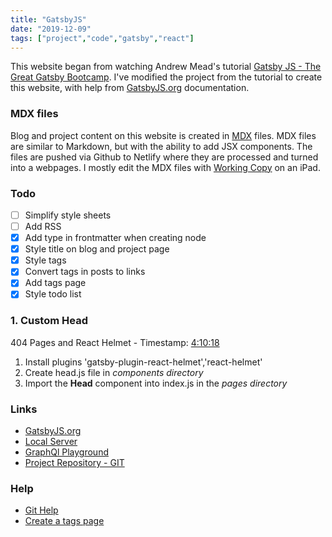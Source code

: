 ```yaml
---
title: "GatsbyJS"
date: "2019-12-09"
tags: ["project","code","gatsby","react"]
---
```


This website began from watching Andrew Mead's tutorial [Gatsby JS - The Great Gatsby Bootcamp](https://youtu.be/8t0vNu2fCCM?t=9200). I've modified the project from the tutorial to create this website, with help from [GatsbyJS.org](https://www.gatsbyjs.org/) documentation.


### MDX files
Blog and project content on this website is created in [MDX](https://mdxjs.com) files. MDX files are similar to Markdown, but with the ability to add JSX components. The files are pushed via Github to Netlify where they are processed and turned into a webpages. I mostly edit the MDX files with [Working Copy](https://workingcopyapp.com) on an iPad.

### Todo

- [ ] Simplify style sheets
- [ ] Add RSS
- [x] Add type in frontmatter when creating node
- [x] Style title on blog and project page
- [x] Style tags
- [x] Convert tags in posts to links
- [x] Add tags page
- [x] Style todo list

### 1. Custom **Head**

404 Pages and React Helmet - Timestamp: [4:10:18](https://www.youtube.com/watch?v=8t0vNu2fCCM&feature=youtu.be&t=9200)

1. Install plugins 'gatsby-plugin-react-helmet','react-helmet'
2. Create head.js file in *components directory*
3. Import the **Head** component into index.js in the *pages directory*

### Links

- [GatsbyJS.org](https://www.gatsbyjs.org/)
- [Local Server](http://localhost:8000/)
- [GraphQl Playground](http://localhost:8000/___graphql)
- [Project Repository - GIT](https://github.com/MartinDK/gatsby-website)

### Help
- [Git Help](https://www.atlassian.com/git/tutorials/learn-git-with-bitbucket-cloud)
- [Create a tags page](https://www.gatsbyjs.org/blog/2019-11-21-how-to-convert-an-existing-gatsby-blog-to-use-mdx/#reach-skip-nav)